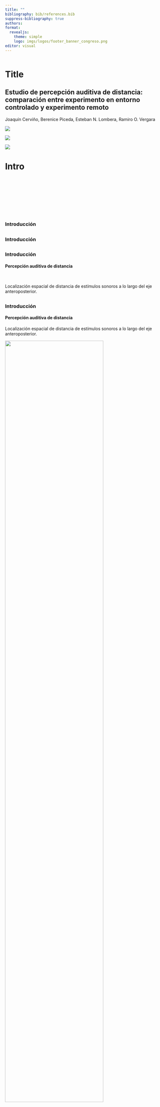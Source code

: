 ```yaml
---
title: ""
bibliography: bib/references.bib
suppress-bibliography: true
authors: 
format: 
  revealjs:
    theme: simple
    logo: imgs/logos/footer_banner_congreso.png
editor: visual
---
```


```r

```

# Title {visibility="hidden"}

## Estudio de percepción auditiva de distancia: comparación entre experimento en entorno controlado y experimento remoto {transition="none fade-out" transition-speed="fast"}

Joaquín Cerviño, Berenice Piceda, Esteban N. Lombera, Ramiro O. Vergara

::: {layout="[[1,1,1]]"}
![](imgs/logos/lapso_black3.png)

![](imgs/logos/Unqui.png)

![](imgs/logos/Conicet.png)
:::

# Intro {visibility="hidden"}

##  {transition="fade-in" transition-speed="fast" auto-animate="true"}

<br>

<br>

<br>

<br>

### Introducción

##  {transition="fade-in" transition-speed="fast" auto-animate="true"}

### Introducción

##  {transition="fade-in" transition-speed="fast" auto-animate="true"}

### Introducción

#### Percepción auditiva de distancia

<br>

Localización espacial de distancia de estímulos sonoros a lo largo del eje anteroposterior.

##  {transition="fade-in" transition-speed="fast" auto-animate="true"}

### Introducción

#### Percepción auditiva de distancia

Localización espacial de distancia de estímulos sonoros a lo largo del eje anteroposterior.

![](imgs/azimut.jpg){fig-align="center" width="80%"}

##  {transition="fade-in" transition-speed="fast" auto-animate="true"}

### Introducción

#### Percepción auditiva de distancia

Localización espacial de distancia de estímulos sonoros a lo largo del eje anteroposterior.

-   Relevante para la ubicación de estímulos ocluidos

##  {transition="fade-in" transition-speed="fast" auto-animate="true"}

### Introducción

#### Percepción auditiva de distancia

Localización espacial de distancia de estímulos sonoros a lo largo del eje anteroposterior.

-   Relevante para la ubicación de estímulos ocluidos
-   Relevante para personas con impedimentos visuales

##  {transition="fade-in" transition-speed="fast" auto-animate="true"}

### Introducción

#### Percepción auditiva de distancia

Localización espacial de distancia de estímulos sonoros a lo largo del eje anteroposterior.

-   Relevante para la ubicación de estímulos ocluidos
-   Relevante para personas con impedimentos visuales
-   Notablemente más precisa en instancia bimodal (complementada por percepción visual)

##  {transition="fade-in" transition-speed="fast" auto-animate="true"}

### Introducción

#### Percepción auditiva de distancia

Se vale de los siguientes indicios:

-   Intensidad de estímulo
-   Relación entre energía directa y reverberante de estímulo

##  {transition="fade-in" transition-speed="fast" auto-animate="true"}

### Introducción

#### Percepción auditiva de distancia

Se vale de los siguientes indicios:

-   Intensidad de estímulo
-   Relación entre energía directa y reverberante de estímulo

::: columns
::: {.column width="50%"}
Se cuantifica comunmente de acuerdo a una función de potencia con la forma

$$
r^\prime = kr^a
$$
:::

::: {.column width="50%"}
![](imgs/curva.png){width="90%"}
:::
:::

##  {transition="fade-in" transition-speed="fast" auto-animate="true"}

### Introducción

#### Percepción auditiva de distancia

Setups experimentales para el estudio de la percepción auditiva de distancia.

-   Entornos experimentales controlados
-   Fuentes sonoras reales o virtuales (HRTF / BRIR)

::: columns
::: {.column width="50%"}
![](imgs/setup/sala_teatro.jpg)
:::

::: {.column width="50%"}
![](imgs/setup/sala_untref.jpg)
:::
:::

##  {transition="fade-in" transition-speed="fast" auto-animate="true"}

### Objetivo

#### Pregunta de investigación

¿Es posible reproducir los resultados reportados en la literatura obtenidos con equipamiento profesional en un contexto donde se utilice equipamiento hogareño?

::: columns
::: {.column width="50%"}
Entorno controlado

-   Sala experimental
-   Equipamiento de audio de calidad profesional
    -   Auriculares
    -   Interfaz digital analógica
:::

::: {.column width="50%"}
Entorno no controlado

-   Experimento web
-   Auriculares provistos por participantes
    -   Diversa calidad
    -   Distinto tipo
:::
:::

# Methods {visibility="hidden"}

##  {transition="fade-in" transition-speed="fast" auto-animate="true"}

### Metodología

::: columns
::: {.column width="30%"}
#### Participantes

80 sujetos con edad promedio 32 años.

-   30 entorno controlado

-   50 web

-   28 mujeres

-   50 hombres

-   2 otros
:::

::: {.column width="40%"}
:::

::: {.column width="30%"}
:::
:::

##  {auto-animate="true"}

### Metodología

::: columns
::: {.column width="30%"}
#### Participantes

80 sujetos con edad promedio 32 años.

-   30 entorno controlado

-   50 web

-   28 mujeres

-   50 hombres

-   2 otros
:::

::: {.column width="40%"}
#### Materiales

-   Computadora

##### Entorno controlado

-   Auriculares Sennheiser HD 800
-   Interfaz RME Fireface USB

##### Entorno no controlado

-   Auriculares diversos
:::

::: {.column width="30%"}
:::
:::

##  {auto-animate="true"}

### Metodología

::: columns
::: {.column width="30%"}
#### Participantes

80 sujetos con edad promedio 32 años.

-   30 entorno controlado

-   50 web

-   28 mujeres

-   50 hombres

-   2 otros
:::

::: {.column width="40%"}
#### Materiales

-   Computadora

##### Entorno controlado

-   Auriculares Sennheiser HD 800
-   Interfaz RME Fireface USB

##### Entorno no controlado

-   Auriculares diversos
:::

::: {.column width="30%"}
#### Procedimiento

1.  Encuesta con datos poblacionales
2.  Sesión experimental programada en PsychoPy
:::
:::

# Results {visibility="hidden"}

## {auto-animate="true"}

### Resultados 

<br>

Se realizó un análisis estadístico aplicando un modelo de efectos mixtos. Se consideró condición entorno como efecto fijo, y como efectos aleatorios la compresión (pendiente) e intercepto.

## {auto-animate="true"}

### Resultados {auto-animate="true"}

Se realizó un análisis estadístico aplicando un modelo de efectos mixtos. Se consideró condición entorno como efecto fijo, y como efectos aleatorios la compresión (pendiente) e intercepto.

El Análisis fue hecho con el paquete lmer de R.

## {auto-animate="true"}

### Resultados {auto-animate="true"}

Se realizó un análisis estadístico aplicando un modelo de efectos mixtos. Se consideró condición entorno como efecto fijo, y como efectos aleatorios la compresión (pendiente) e intercepto.

El Análisis fue hecho con el paquete lmer de R.

Se observa una interacción significativa entre la condición de entorno y distancia percibida.

$$
F(2,77)=4.4973, p = 0.01422
$$

## {auto-animate="true"}

### Resultados {auto-animate="true"}

![](./figuras/F2A_PAD_LMER.png){fig-align="center"}

## {auto-animate="true"}

### Resultados {auto-animate="true"}

![](./figuras/F2B_Slop_LMER.png){fig-align="center"}

# Discusion {visibility="hidden"}

##  {transition="fade-in" transition-speed="fast" auto-animate="true"}

<br>

<br>

<br>

<br>

### Discusión

##  {transition="fade-in" transition-speed="fast" auto-animate="true"}

### Discusión

##  {transition="fade-in" transition-speed="fast" auto-animate="true"}

### Discusión

Los resultados demuestran una tendencia a la sobreestimación de las distancias reportadas para los estímulos sonoros.

##  {transition="fade-in" transition-speed="fast" auto-animate="true"}

### Discusión

Los resultados demuestran una tendencia a la sobreestimación de las distancias reportadas para los estímulos sonoros.

Esto diverge de los resultados de experimentos de percepción de distancia tradicional. De todas formas, otros reportes de experimentos web reflejan una tendencia a la sobreestimación de las fuentes sonoras.

##  {transition="fade-in" transition-speed="fast" auto-animate="true"}

### Discusión

La interacción se explica por las diferencias significativas observables para la estimación de distancia del estímulo más cercano y más lejano entre las dos condiciones analizadas.

##  {transition="fade-in" transition-speed="fast" auto-animate="true"}

### Discusión

La interacción se explica por las diferencias significativas observables para la estimación de distancia del estímulo más cercano y más lejano entre las dos condiciones analizadas.

En el experimento web ("Entorno desconocido") se sobrestimó la distancia del estímulo sonoro más cercano. Contrariamente, la posición del estímulo sonoro más lejano fue subestimada.

##  {transition="fade-in" transition-speed="fast" auto-animate="true"}

### Discusión

La interacción se explica por las diferencias significativas observables para la estimación de distancia del estímulo más cercano y más lejano entre las dos condiciones analizadas.

En el experimento web ("Entorno desconocido") se sobrestimó la distancia del estímulo sonoro más cercano. Contrariamente, la posición del estímulo sonoro más lejano fue subestimada.

En la condición "Entorno Controlado", se puede observar que este patrón se invierte. La posición del estímulo más cercano se subestima y se sobreestima la posición del más lejano.


##  {transition="fade-in" transition-speed="fast" auto-animate="true"}

### Discusión

No existen diferencias significativas en las compresión individual de los sujetos entre la sala Control y Entorno Controlado (pendientes del modelo de efectos mixtos)

##  {transition="fade-in" transition-speed="fast" auto-animate="true"}

### Discusión

No existen diferencias significativas en las compresión individual de los sujetos entre la sala Control y Entorno Controlado (pendientes del modelo de efectos mixtos)

Sí son observables diferencias significativas entre las pendientes de Control y Entorno Controlado con respecto a Entorno Desconocido (obtenido a partir del experimento web).

# Conclusion {visibility="hidden"}

## {transition="fade-in" transition-speed="fast" auto-animate="true"}

### Conclusión

<br> <br> <br>


## {auto-animate="true"}

### Conclusión

<br>

Los resultados revelan una divergencia significativa en los coeficientes de compresión de la percepción auditiva de distancia entre ambos contextos.

## {auto-animate="true"}
### Conclusión

Los resultados revelan una divergencia significativa en los coeficientes de compresión de la percepción auditiva de distancia entre ambos contextos. 

Esto destaca la necesidad de continuar desarrollando estas tecnologías para asegurar una inmersión efectiva en entornos no controlados.

## {auto-animate="true"}
### Conclusión

Los resultados revelan una divergencia significativa en los coeficientes de compresión de la percepción auditiva de distancia entre ambos contextos. 

Esto destaca la necesidad de continuar desarrollando estas tecnologías para asegurar una inmersión efectiva en entornos no controlados.

A pesar de estas diferencias el entorno no controlado tuvo una performance aceptable, sobre todo considerando su aplicación en contextos lúdicos donde se busca un efecto de distancia y no simulaciones exactas.

# End {visibility="hidden"}

### ¡Gracias! ¿Preguntas?

### Estudio de percepción auditiva de distancia: comparación entre experimento en entorno controlado y experimento remoto

Joaquín Cerviño, Berenice Piceda, Esteban N. Lombera, Ramiro O. Vergara <br> contacto: jcervino4\@uvq.edu.ar

::: {layout="[[1.5,1.2,1.5],[1]]"}
![](imgs/logos/lapso_black3.png)

![](imgs/logos/Unqui.png) ![](imgs/logos/footer_banner_congreso.png)

![](imgs/logos/Conicet.png)
:::
